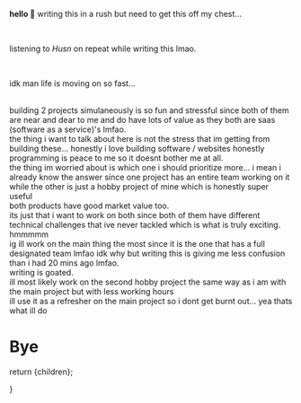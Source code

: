 
**hello 👋** writing this in a rush but need to get this off my chest...

<br />

listening to _Husn_ on repeat while writing this lmao.

<br />

idk man life is moving on so fast...

<br />
building 2 projects simulaneously is so fun and stressful since both of them are
near and dear to me and do have lots of value as they both are saas (software as
a service)'s lmfao.

<br />
the thing i want to talk about here is not the stress that im getting from building
these... honestly i love building software / websites honestly programming is peace
to me so it doesnt bother me at all.

<br />
the thing im worried about is which one i should prioritize more... i mean i already
know the answer since one project has an entire team working on it while the other
is just a hobby project of mine which is honestly super useful

<br />
both products have good market value too.

<br />
its just that i want to work on both since both of them have different technical
challenges that ive never tackled which is what is truly exciting.

<br />
hmmmmm

<br />
ig ill work on the main thing the most since it is the one that has a full designated
team lmfao idk why but writing this is giving me less confusion than i had 20 mins
ago lmfao.

<br />
writing is goated.

<br />
ill most likely work on the second hobby project the same way as i am with the main
project but with less working hours

<br />
ill use it as a refresher on the main project so i dont get burnt out... yea thats
what ill do

# **Bye**

  return <MdxLayout title="Building 2 Projects" subtitle="Confusion...." date="">{children}</MdxLayout>;

}
